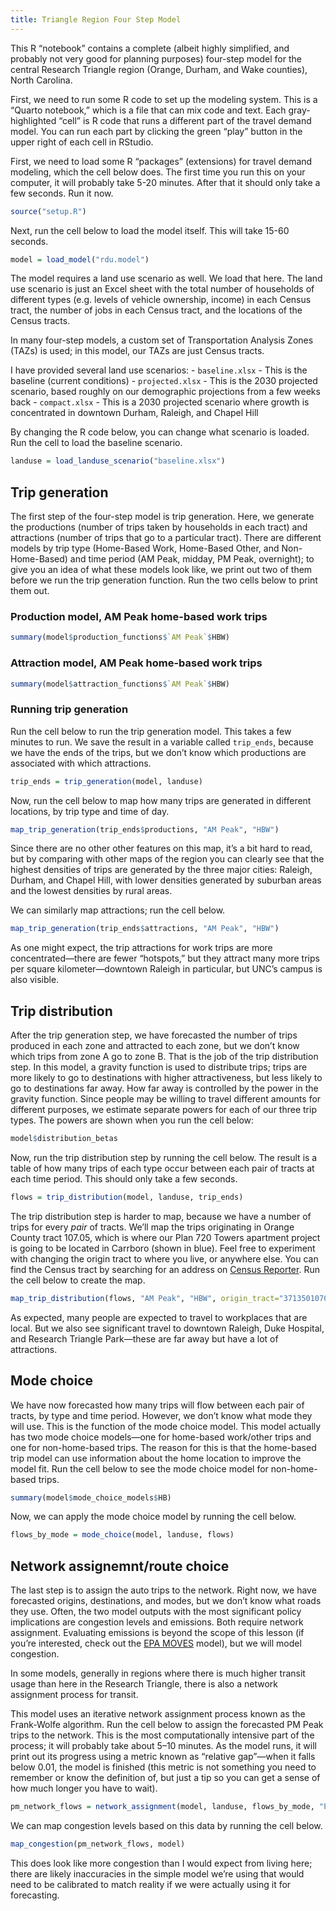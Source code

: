 ```yaml
---
title: Triangle Region Four Step Model
---
```


This R "notebook" contains a complete (albeit highly simplified, and probably not very good for planning purposes) four-step model for the central Research Triangle region (Orange, Durham, and Wake counties), North Carolina.

First, we need to run some R code to set up the modeling system. This is a "Quarto notebook," which is a file that can mix code and text. Each gray-highlighted "cell" is R code that runs a different part of the travel demand model. You can run each part by clicking the green "play" button in the upper right of each cell in RStudio.

First, we need to load some R "packages" (extensions) for travel demand modeling, which the cell below does. The first time you run this on your computer, it will probably take 5-20 minutes. After that it should only take a few seconds. Run it now.

```r
source("setup.R")
```

Next, run the cell below to load the model itself. This will take 15-60 seconds.

```r
model = load_model("rdu.model")
```

The model requires a land use scenario as well. We load that here. The land use scenario is just an Excel sheet with the total number of households of different types (e.g. levels of vehicle ownership, income) in each Census tract, the number of jobs in each Census tract, and the locations of the Census tracts.

In many four-step models, a custom set of Transportation Analysis Zones (TAZs) is used; in this model, our TAZs are just Census tracts.

I have provided several land use scenarios:
    - `baseline.xlsx` - This is the baseline (current conditions)
    - `projected.xlsx` - This is the 2030 projected scenario, based roughly on our demographic projections from a few weeks back
    - `compact.xlsx` - This is a 2030 projected scenario where growth is concentrated in downtown Durham, Raleigh, and Chapel Hill

By changing the R code below, you can change what scenario is loaded. Run the cell to load the baseline scenario.

```r
landuse = load_landuse_scenario("baseline.xlsx")
```

## Trip generation

The first step of the four-step model is trip generation. Here, we generate the productions (number of trips taken by households in each tract) and attractions (number of trips that go to a particular tract). There are different models by trip type (Home-Based Work, Home-Based Other, and Non-Home-Based) and time period (AM Peak, midday, PM Peak, overnight); to give you an idea of what these models look like, we print out two of them before we run the trip generation function. Run the two cells below to print them out.

### Production model, AM Peak home-based work trips

```r
summary(model$production_functions$`AM Peak`$HBW)
```

### Attraction model, AM Peak home-based work trips

```r
summary(model$attraction_functions$`AM Peak`$HBW)
```

### Running trip generation

Run the cell below to run the trip generation model. This takes a few minutes to run. We save the result in a variable called `trip_ends`, because we have the ends of the trips, but we don't know which productions are associated with which attractions.

```r
trip_ends = trip_generation(model, landuse)
```

Now, run the cell below to map how many trips are generated in different locations, by trip type and time of day.

```r
map_trip_generation(trip_ends$productions, "AM Peak", "HBW")
```

Since there are no other other features on this map, it's a bit hard to read, but by comparing with other maps of the region you can clearly see that the highest densities of trips are generated by the three major cities: Raleigh, Durham, and Chapel Hill, with lower densities generated by suburban areas and the lowest densities by rural areas.

We can similarly map attractions; run the cell below.

```r
map_trip_generation(trip_ends$attractions, "AM Peak", "HBW")
```

As one might expect, the trip attractions for work trips are more concentrated---there are fewer "hotspots," but they attract many more trips per square kilometer—downtown Raleigh in particular, but UNC's campus is also visible.

## Trip distribution

After the trip generation step, we have forecasted the number of trips produced in each zone and attracted to each zone, but we don't know which trips from zone A go to zone B. That is the job of the trip distribution step. In this model, a gravity function is used to distribute trips; trips are more likely to go to destinations with higher attractiveness, but less likely to go to destinations far away. How far away is controlled by the power in the gravity function. Since people may be willing to travel different amounts for different purposes, we estimate separate powers for each of our three trip types. The powers are shown when you run the cell below:

```r
model$distribution_betas
```

Now, run the trip distribution step by running the cell below. The result is a table of how many trips of each type occur between each pair of tracts at each time period. This should only take a few seconds.

```r
flows = trip_distribution(model, landuse, trip_ends)
```

The trip distribution step is harder to map, because we have a number of trips for every _pair_ of tracts. We'll map the trips originating in Orange County tract 107.05, which is where our Plan 720 Towers apartment project is going to be located in Carrboro (shown in blue). Feel free to experiment with changing the origin tract to where you live, or anywhere else. You can find the Census tract by searching for an address on [Census Reporter](https://censusreporter.org). Run the cell below to create the map.

```r
map_trip_distribution(flows, "AM Peak", "HBW", origin_tract="37135010705")
```

As expected, many people are expected to travel to workplaces that are local. But we also see significant travel to downtown Raleigh, Duke Hospital, and Research Triangle Park—these are far away but have a lot of attractions. 

## Mode choice

We have now forecasted how many trips will flow between each pair of tracts, by type and time period. However, we don't know what mode they will use. This is the function of the mode choice model. This model actually has two mode choice models—one for home-based work/other trips and one for non-home-based trips. The reason for this is that the home-based trip model can use information about the home location to improve the model fit. Run the cell below to see the mode choice model for non-home-based trips.

```r
summary(model$mode_choice_models$HB)
```

Now, we can apply the mode choice model by running the cell below.

```r
flows_by_mode = mode_choice(model, landuse, flows)
```

## Network assignemnt/route choice

The last step is to assign the auto trips to the network. Right now, we have forecasted origins, destinations, and modes, but we don't know what roads they use. Often, the two model outputs with the most significant policy implications are congestion levels and emissions. Both require network assignment. Evaluating emissions is beyond the scope of this lesson (if you're interested, check out the [EPA MOVES](https://www.epa.gov/moves) model), but we will model congestion.

In some models, generally in regions where there is much higher transit usage than here in the Research Triangle, there is also a network assignment process for transit.

This model uses an iterative network assignment process known as the Frank-Wolfe algorithm. Run the cell below to assign the forecasted PM Peak trips to the network. This is the most computationally intensive part of the process; it will probably take about 5–10 minutes. As the model runs, it will print out its progress using a metric known as "relative gap"—when it falls below 0.01, the model is finished (this metric is not something you need to remember or know the definition of, but just a tip so you can get a sense of how much longer you have to wait).

```r
pm_network_flows = network_assignment(model, landuse, flows_by_mode, "PM Peak")
```

We can map congestion levels based on this data by running the cell below.

```r
map_congestion(pm_network_flows, model)
```

This does look like more congestion than I would expect from living here; there are likely inaccuracies in the simple model we're using that would need to be calibrated to match reality if we were actually using it for forecasting.